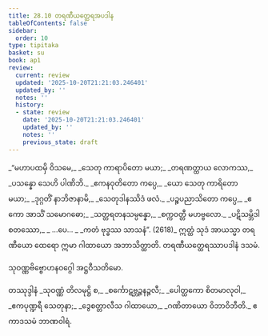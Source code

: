 ```yaml
---
title: 28.10 တရဏီယတ္ထေရအပဒါန
tableOfContents: false
sidebar:
  order: 10
type: tipitaka
basket: su
book: ap1
review:
  current: review
  updated: '2025-10-20T21:21:03.246401'
  updated_by: ''
  notes: ''
  history:
  - state: review
    date: '2025-10-20T21:21:03.246401'
    updated_by: ''
    notes: ''
    previous_state: draft
---
```



<DynamicBreadcrumb />


<ReviewStatus review={frontmatter.review} showDetails={true} />

<HypothesisAnnotation frontmatter={frontmatter} />

<Division number="38" book="ap1" e="ch" v="20" p="269">

<Paragraph number="3278" type="verses" book="ap1">
_“မဟာပထမှိ ဝိသမေ,_  
_သေတု ကာရာပိတော မယာ;_  
_တရဏတ္ထာယ လောကဿ,_  
_ပသန္နော သေဟိ ပါဏိဘိ._  

</Paragraph>

</Division>
<Division number="39" book="ap1" e="ch" v="20" p="269">

<Paragraph number="3279" type="verses" book="ap1">
_ဧကနဝုတိတော ကပ္ပေ,_  
_ယော သေတု ကာရိတော မယာ;_  
_ဒုဂ္ဂတိံ နာဘိဇာနာမိ,_  
_သေတုဒါနဿိဒံ ဖလံ._  

</Paragraph>

</Division>
<Division number="40" book="ap1" e="ch" v="20" p="269">

<Paragraph number="3280" type="verses" book="ap1">
_ပဉ္စပညာသိတော ကပ္ပေ,_  
_ဧကော အာသိံ သမောဂဓော;_  
_သတ္တရတနသမ္ပန္နော,_  
_စက္ကဝတ္တီ မဟဗ္ဗလော._  

</Paragraph>

</Division>
<Division number="41" book="ap1" e="ch" v="20" p="269">

<Paragraph number="3281" type="verses" book="ap1">
_ပဋိသမ္ဘိဒါ စတဿော,_  
_ …ပေ… _  
_ကတံ ဗုဒ္ဓဿ သာသနံ”. (2618)_  

</Paragraph>

<Paragraph number="3282" book="ap1">
ဣတ္ထံ သုဒံ အာယသ္မာ တရဏီယော ထေရော ဣမာ ဂါထာယော အဘာသိတ္ထာတိ.

</Paragraph>
</Division>

<Paragraph number="3283" type="center" book="ap1">
တရဏီယတ္ထေရဿာပဒါနံ ဒသမံ.

  
<Emphasis>သုဝဏ္ဏဗိဗ္ဗောဟနဝဂ္ဂေါ အဋ္ဌဝီသတိမော.</Emphasis>



</Paragraph>

<Paragraph number="3284" type="center" book="ap1">
တဿုဒ္ဒါနံ


</Paragraph>

<Paragraph number="3285" type="verses" book="ap1">
_သုဝဏ္ဏံ တိလမုဋ္ဌိ စ,_  
_စင်္ကောဋဗ္ဘဉ္ဇနဉ္ဇလီ;_  
_ပေါတ္ထကော စိတမာလုဝါ,_  
_ဧကပုဏ္ဍရီ သေတုနာ;_  
_ဒွေစတ္တာလီသ ဂါထာယော,_  
_ဂဏိတာယော ဝိဘာဝိဘီတိ._  


</Paragraph>

<Paragraph number="3286" type="center" book="ap1">
ဧကာဒသမံ ဘာဏဝါရံ.
</Paragraph>